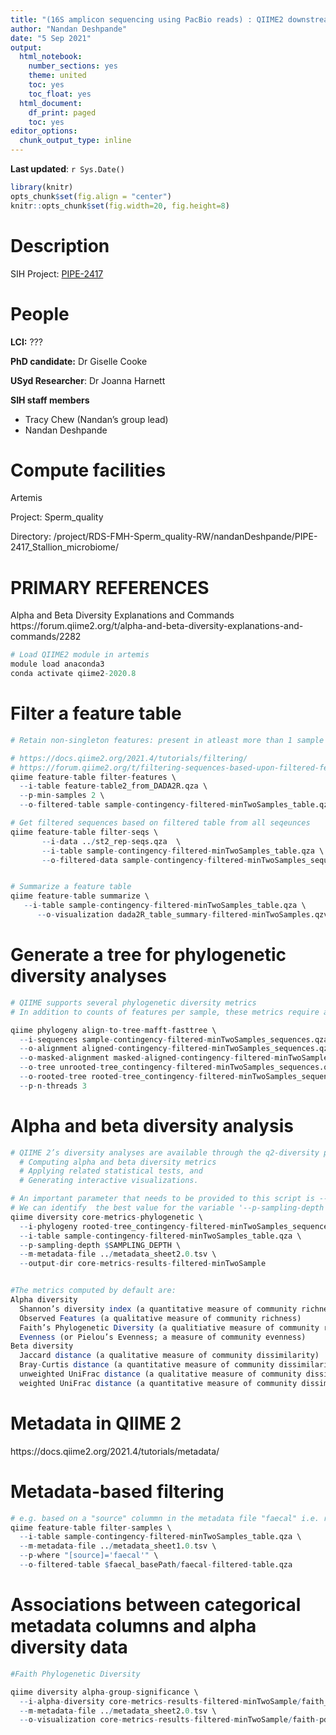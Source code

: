```yaml
---
title: "(16S amplicon sequencing using PacBio reads) : QIIME2 downstream - basic statisics"
author: "Nandan Deshpande"
date: "5 Sep 2021"
output:
  html_notebook:
    number_sections: yes
    theme: united
    toc: yes
    toc_float: yes
  html_document:
    df_print: paged
    toc: yes
editor_options:
  chunk_output_type: inline
---
```

__Last updated__: `r Sys.Date()`

```r
library(knitr)
opts_chunk$set(fig.align = "center")
knitr::opts_chunk$set(fig.width=20, fig.height=8) 
```


# Description
SIH Project: [PIPE-2417](https://ctdshub.atlassian.net/secure/RapidBoard.jspa?rapidView=27&projectKey=PIPE&modal=detail&selectedIssue=PIPE-2417)


# People

__LCI:__ ???

__PhD candidate:__ Dr Giselle Cooke

__USyd Researcher__: Dr Joanna Harnett  


__SIH staff members__

* Tracy Chew (Nandan's group lead)
* Nandan Deshpande 


# Compute facilities
Artemis

Project: Sperm_quality

Directory: /project/RDS-FMH-Sperm_quality-RW/nandanDeshpande/PIPE-2417_Stallion_microbiome/

# PRIMARY REFERENCES
Alpha and Beta Diversity Explanations and Commands
https://forum.qiime2.org/t/alpha-and-beta-diversity-explanations-and-commands/2282

```r
# Load QIIME2 module in artemis
module load anaconda3
conda activate qiime2-2020.8

```



# Filter a feature table 
```r
# Retain non-singleton features: present in atleast more than 1 sample 

# https://docs.qiime2.org/2021.4/tutorials/filtering/
# https://forum.qiime2.org/t/filtering-sequences-based-upon-filtered-feature-table/12886
qiime feature-table filter-features \
  --i-table feature-table2_from_DADA2R.qza \
  --p-min-samples 2 \
  --o-filtered-table sample-contingency-filtered-minTwoSamples_table.qza

# Get filtered sequences based on filtered table from all seqeunces 
qiime feature-table filter-seqs \
       --i-data ../st2_rep-seqs.qza  \
       --i-table sample-contingency-filtered-minTwoSamples_table.qza \
       --o-filtered-data sample-contingency-filtered-minTwoSamples_sequences.qza


# Summarize a feature table
qiime feature-table summarize \
   --i-table sample-contingency-filtered-minTwoSamples_table.qza \
      --o-visualization dada2R_table_summary-filtered-minTwoSamples.qzv

```

# Generate a tree for phylogenetic diversity analyses
```r
# QIIME supports several phylogenetic diversity metrics
# In addition to counts of features per sample, these metrics require a rooted phylogenetic tree relating the features to one another. 

qiime phylogeny align-to-tree-mafft-fasttree \
  --i-sequences sample-contingency-filtered-minTwoSamples_sequences.qza \
  --o-alignment aligned-contingency-filtered-minTwoSamples_sequences.qza \
  --o-masked-alignment masked-aligned-contingency-filtered-minTwoSamples_sequences.qza \
  --o-tree unrooted-tree_contingency-filtered-minTwoSamples_sequences.qza \
  --o-rooted-tree rooted-tree_contingency-filtered-minTwoSamples_sequences.qza \
  --p-n-threads 3
```

# Alpha and beta diversity analysis
```r
# QIIME 2’s diversity analyses are available through the q2-diversity plugin, which supports 
  # Computing alpha and beta diversity metrics
  # Applying related statistical tests, and 
  # Generating interactive visualizations.

# An important parameter that needs to be provided to this script is --p-sampling-depth, which is the even sampling (i.e. rarefaction) depth. 
# We can identify  the best value for the variable '--p-sampling-depth' in order to to retain all samples $SAMPLING_DEPTH by visualising the file  - dada2_table_summary.qzv
qiime diversity core-metrics-phylogenetic \
  --i-phylogeny rooted-tree_contingency-filtered-minTwoSamples_sequences.qza \
  --i-table sample-contingency-filtered-minTwoSamples_table.qza \
  --p-sampling-depth $SAMPLING_DEPTH \
  --m-metadata-file ../metadata_sheet2.0.tsv \
  --output-dir core-metrics-results-filtered-minTwoSample


#The metrics computed by default are:
Alpha diversity
  Shannon’s diversity index (a quantitative measure of community richness)
  Observed Features (a qualitative measure of community richness)
  Faith’s Phylogenetic Diversity (a qualitiative measure of community richness that incorporates phylogenetic relationships between the features)
  Evenness (or Pielou’s Evenness; a measure of community evenness)
Beta diversity
  Jaccard distance (a qualitative measure of community dissimilarity)
  Bray-Curtis distance (a quantitative measure of community dissimilarity)
  unweighted UniFrac distance (a qualitative measure of community dissimilarity that incorporates phylogenetic relationships between the features)
  weighted UniFrac distance (a quantitative measure of community dissimilarity that incorporates phylogenetic relationships between the features)


```


# Metadata in QIIME 2
https://docs.qiime2.org/2021.4/tutorials/metadata/

# Metadata-based filtering
```r
# e.g. based on a "source" colummn in the metadata file "faecal" i.e. retain samples from faecal origin only
qiime feature-table filter-samples \
  --i-table sample-contingency-filtered-minTwoSamples_table.qza \
  --m-metadata-file ../metadata_sheet1.0.tsv \
  --p-where "[source]='faecal'" \
  --o-filtered-table $faecal_basePath/faecal-filtered-table.qza

```

# Associations between categorical metadata columns and alpha diversity data
```r

#Faith Phylogenetic Diversity

qiime diversity alpha-group-significance \
  --i-alpha-diversity core-metrics-results-filtered-minTwoSample/faith_pd_vector.qza \
  --m-metadata-file ../metadata_sheet2.0.tsv \
  --o-visualization core-metrics-results-filtered-minTwoSample/faith-pd-group-significance.qzv




```

